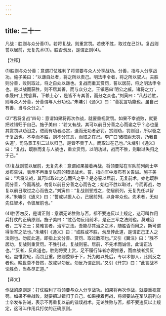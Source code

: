 ```yaml
---
---
---
```

title: 二十一
---



凡战：胜则与众分善(1)。若将复战，则重赏罚。若使不胜，取过在己(2)。复战则誓以居前，无复先术(3)。胜否勿反，是谓正则(4)。

【注释】

(1)胜则与众分善：意谓打仗胜利了将领要与众人分享战功。分善，指与人分享战功。施子美曰：“以谦自处者，将之所以责己。明法申令者，将之所以驭人。夫胜则分善，败则取过，将之自处以谦也。复战而重其赏罚，誓以居前，将之明法申令也。是以战而获胜，则不居其善，而与众分之。王镇恶曰‘明公之威，诸将之力’，李晟曰‘上凭睿算，下赖士心’，是皆不专其善，而分之众也。”刘寅曰：“凡战若胜，则与众人分善，分善谓与人分功也。”朱墉引《通义》曰：“善犹言功能也。虽自己有善，当与众分之。”

(2)“若将复战”四句：意谓如果将再次作战，就要重视赏罚。如果不幸战败，就要把过错归于自己。施子美曰：“若又有战，其可以前日分善之心而谕之乎？必也量其赏罚以劝沮之，进而有功者必赏，退而无功者必罚。赏则劝，罚则沮，所以驱之于复战也。不幸而不胜，则不分其恶，而取之在己。李广曰‘诸校尉无罚，乃我自失道’，司马景王引二过以归己，是皆不责于人，而取过在己也。”朱墉引《通义》曰：“复战，既胜而复与人战也，重立赏罚，以明功过，战而不胜，则取过失归之于己。”

(3)复战则誓以居前，无复先术：意谓如果接着再战，将领要站在军队前列向士卒发布告诫，表示不再重复以前的错误战术。誓，指向军中发布有关告诫。施子美曰：“若将又战，其可以取过之心而告之乎？是必誓以居前，无复前术，始也既胜而分善，今而再战，勿复以前日分善之心而告之；始也不胜以取过，今而再战，勿复以前日取过之心而告之。”刘寅曰：“复战则誓戒之，使居前列，无复先任以智术。”朱墉引《通义》曰：“誓戒以振人心，己居前列，以身率众也。先术者，无似先任智术，令彼居前也。”

(4)胜否勿反，是谓正则：意谓无论胜败与否，都不要违反以上规定，这可叫作用兵打仗的正确原则。施子美曰：“胜否勿反用前术，是正三军之法则也。莫难治者，三军之士；莫难言者，治军之法。吾能尽其治之之术，随胜否而用之，斯可谓得治军之法也。”朱墉引《通义》曰：“或胜或不胜，勿反悖此道，是谓正己正人之法则也。勿反此道，即指上文分善、赏罚、取过数项也。”又引《翼注》曰：“胜不居功，复战则重赏罚。不胜引过，复战则誓。居前，不先术而诚信，此谓正法也。”“反者，反此道也。胜则将受上赏，足不履行阵者亦得推恩，而血战者赏反轻。岂惟赏轻，而罚且重，败则委罪于下，托为殿以处后，专以术御人，此则反之者也。晚世莫不皆然，故戒以勿反。勿反乃谓正则。”又引《开宗》曰：“此言战不论胜负，当各尽正道。”

【译文】

作战的原则是：打仗胜利了将领要与众人分享战功。如果将再次作战，就要重视赏罚。如果不幸战败，就要把过错归于自己。如果接着再战，将领要站在军队前列向士卒发布告诫，表示不再重复以前的错误战术。无论胜败与否，都不要违反以上规定，这可叫作用兵打仗的正确原则。